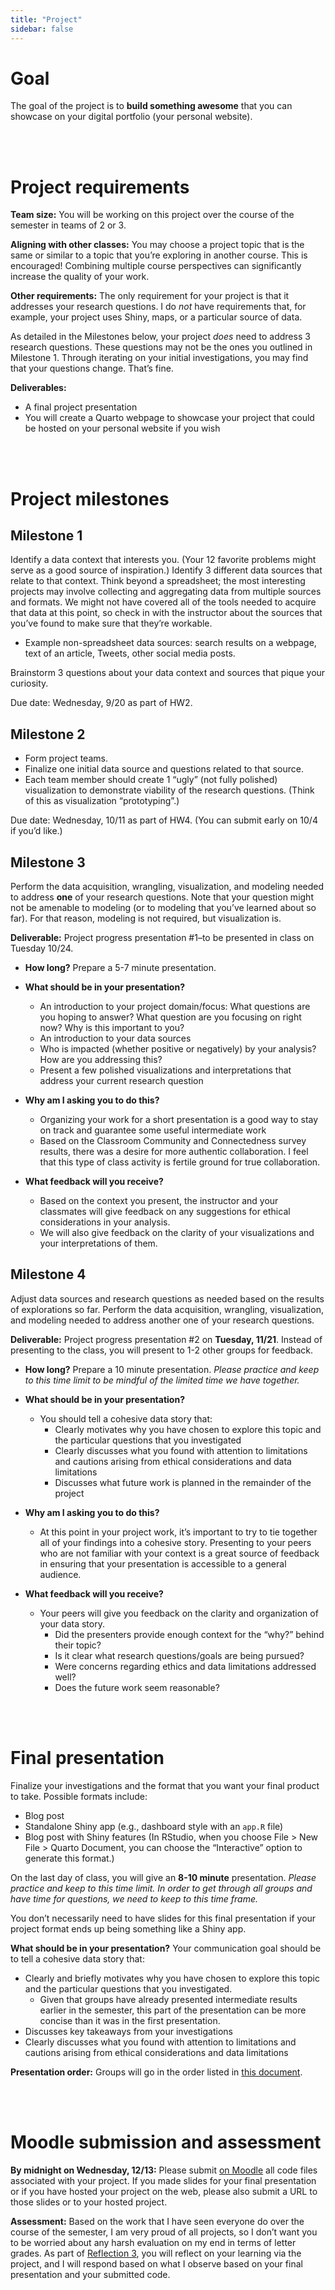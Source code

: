 ```yaml
---
title: "Project"
sidebar: false
---
```


# Goal

The goal of the project is to **build something awesome** that you can showcase on your digital portfolio (your personal website).


<br><br>


# Project requirements

**Team size:** You will be working on this project over the course of the semester in teams of 2 or 3.

**Aligning with other classes:** You may choose a project topic that is the same or similar to a topic that you're exploring in another course. This is encouraged! Combining multiple course perspectives can significantly increase the quality of your work.

**Other requirements:** The only requirement for your project is that it addresses your research questions. I do *not* have requirements that, for example, your project uses Shiny, maps, or a particular source of data.

As detailed in the Milestones below, your project *does* need to address 3 research questions. These questions may not be the ones you outlined in Milestone 1. Through iterating on your initial investigations, you may find that your questions change. That's fine.

**Deliverables:**

- A final project presentation
- You will create a Quarto webpage to showcase your project that could be hosted on your personal website if you wish


<br><br>


# Project milestones

## Milestone 1

Identify a data context that interests you. (Your 12 favorite problems might serve as a good source of inspiration.) Identify 3 different data sources that relate to that context. Think beyond a spreadsheet; the most interesting projects may involve collecting and aggregating data from multiple sources and formats. We might not have covered all of the tools needed to acquire that data at this point, so check in with the instructor about the sources that you've found to make sure that they're workable.

- Example non-spreadsheet data sources: search results on a webpage, text of an article, Tweets, other social media posts.

Brainstorm 3 questions about your data context and sources that pique your curiosity.

Due date: Wednesday, 9/20 as part of HW2.



## Milestone 2

- Form project teams.
- Finalize one initial data source and questions related to that source.
- Each team member should create 1 "ugly" (not fully polished) visualization to demonstrate viability of the research questions. (Think of this as visualization "prototyping".)

Due date: Wednesday, 10/11 as part of HW4. (You can submit early on 10/4 if you'd like.)



## Milestone 3

Perform the data acquisition, wrangling, visualization, and modeling needed to address **one** of your research questions. Note that your question might not be amenable to modeling (or to modeling that you've learned about so far). For that reason, modeling is not required, but visualization is.

**Deliverable:** Project progress presentation #1--to be presented in class on Tuesday 10/24.

- **How long?** Prepare a 5-7 minute presentation.

- **What should be in your presentation?**
    - An introduction to your project domain/focus: What questions are you hoping to answer? What question are you focusing on right now? Why is this important to you?
    - An introduction to your data sources
    - Who is impacted (whether positive or negatively) by your analysis? How are you addressing this?
    - Present a few polished visualizations and interpretations that address your current research question

- **Why am I asking you to do this?**
    - Organizing your work for a short presentation is a good way to stay on track and guarantee some useful intermediate work
    - Based on the Classroom Community and Connectedness survey results, there was a desire for more authentic collaboration. I feel that this type of class activity is fertile ground for true collaboration.

- **What feedback will you receive?**
    - Based on the context you present, the instructor and your classmates will give feedback on any suggestions for ethical considerations in your analysis.
    - We will also give feedback on the clarity of your visualizations and your interpretations of them.



## Milestone 4

Adjust data sources and research questions as needed based on the results of explorations so far. Perform the data acquisition, wrangling, visualization, and modeling needed to address another one of your research questions.

**Deliverable:** Project progress presentation #2 on **Tuesday, 11/21**. Instead of presenting to the class, you will present to 1-2 other groups for feedback.

- **How long?** Prepare a 10 minute presentation. *Please practice and keep to this time limit to be mindful of the limited time we have together.*

- **What should be in your presentation?**
    - You should tell a cohesive data story that:
        - Clearly motivates why you have chosen to explore this topic and the particular questions that you investigated
        - Clearly discusses what you found with attention to limitations and cautions arising from ethical considerations and data limitations
        - Discusses what future work is planned in the remainder of the project

- **Why am I asking you to do this?**
    - At this point in your project work, it's important to try to tie together all of your findings into a cohesive story. Presenting to your peers who are not familiar with your context is a great source of feedback in ensuring that your presentation is accessible to a general audience.

- **What feedback will you receive?**
    - Your peers will give you feedback on the clarity and organization of your data story.
        - Did the presenters provide enough context for the "why?" behind their topic?
        - Is it clear what research questions/goals are being pursued?
        - Were concerns regarding ethics and data limitations addressed well?
        - Does the future work seem reasonable?


<br><br>


# Final presentation

Finalize your investigations and the format that you want your final product to take. Possible formats include:

- Blog post
- Standalone Shiny app (e.g., dashboard style with an `app.R` file)
- Blog post with Shiny features (In RStudio, when you choose File > New File > Quarto Document, you can choose the "Interactive" option to generate this format.)

On the last day of class, you will give an **8-10 minute** presentation. *Please practice and keep to this time limit. In order to get through all groups and have time for questions, we need to keep to this time frame.*

You don't necessarily need to have slides for this final presentation if your project format ends up being something like a Shiny app.

**What should be in your presentation?** Your communication goal should be to tell a cohesive data story that:

- Clearly and briefly motivates why you have chosen to explore this topic and the particular questions that you investigated.
    - Given that groups have already presented intermediate results earlier in the semester, this part of the presentation can be more concise than it was in the first presentation.
- Discusses key takeaways from your investigations
- Clearly discusses what you found with attention to limitations and cautions arising from ethical considerations and data limitations

**Presentation order:** Groups will go in the order listed in [this document](https://docs.google.com/document/d/1BwgKdFXdWeaOiaDB-OGRcBhXM36qTIo79BmYZ9hvxko/edit?usp=sharing).


<br><br>


# Moodle submission and assessment

**By midnight on Wednesday, 12/13:** Please submit [on Moodle](https://moodle.macalester.edu/mod/assign/view.php?id=52279) all code files associated with your project. If you made slides for your final presentation or if you have hosted your project on the web, please also submit a URL to those slides or to your hosted project.

**Assessment:** Based on the work that I have seen everyone do over the course of the semester, I am very proud of all projects, so I don't want you to be worried about any harsh evaluation on my end in terms of letter grades. As part of [Reflection 3](reflection3.qmd), you will reflect on your learning via the project, and I will respond based on what I observe based on your final presentation and your submitted code.



